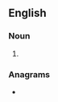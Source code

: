 ==English==

===Noun===
{{head|en|noun form}}

# {{plural of|soger|lang=en}}

===Anagrams===
* {{anagrams|en|a=egorss|Gosser|Groses|Grosse|gorses|grosse|ogress}}